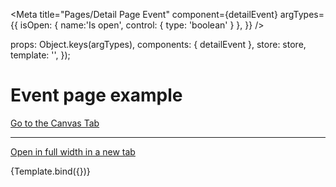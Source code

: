 

<Meta
  title="Pages/Detail Page Event"
  component={detailEvent}
  argTypes={{
    isOpen: { name:'Is open', control: { type: 'boolean' } },
  }}
/>

  props: Object.keys(argTypes),
  components: { detailEvent },
  store: store,
  template: '<detailEvent />',
});

# Event page example

<a href="?path=/story/pages-detail-page-event--example">Go to the Canvas Tab</a>

---

<a href="?id=pages-detail-page-event--example" target="_blank">Open in full width in a new tab</a>

<Canvas>
  <Story
    name="Example"
    args={{
      isOpen: false,
    }}
  >
    {Template.bind({})}
  </Story>
</Canvas>


